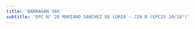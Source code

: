 ```yaml
---
title: 'BARRAGAN 366'
subtitle: 'EPC N° 20 MARIANO SANCHEZ DE LORIA - JIN B (EPCJS 20/18°)'
---
```



